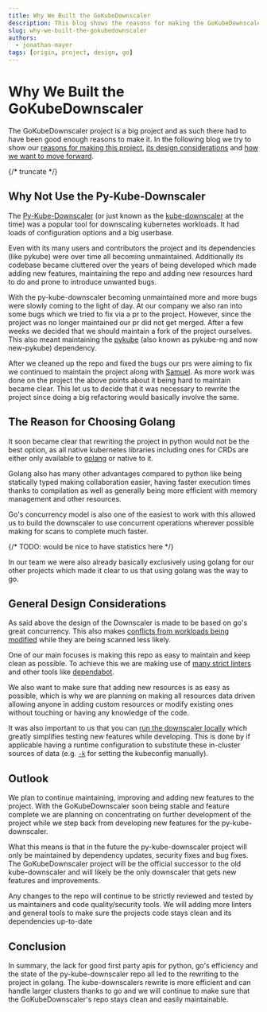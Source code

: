 ```yaml
---
title: Why We Built the GoKubeDownscaler
description: This blog shows the reasons for making the GoKubeDownscaler project and its design considerations.
slug: why-we-built-the-gokubedownscaler
authors:
  - jonathan-mayer
tags: [origin, project, design, go]
---
```


# Why We Built the GoKubeDownscaler

The GoKubeDownscaler project is a big project and as such there had to have been good enough reasons to make it.
In the following blog we try to show our [reasons for making this project](#why-not-use-the-py-kube-downscaler),
[its design considerations](#general-design-considerations) and [how we want to move forward](#outlook).

{/* truncate */}

## Why Not Use the Py-Kube-Downscaler

The [Py-Kube-Downscaler](https://github.com/caas-team/py-kube-downscaler)
(or just known as the [kube-downscaler](https://codeberg.org/hjacobs/kube-downscaler) at the time)
was a popular tool for downscaling kubernetes workloads.
It had loads of configuration options and a big userbase.

Even with its many users and contributors
the project and its dependencies (like pykube) were over time all becoming unmaintained.
Additionally its codebase became cluttered over the years of being developed which made adding new features,
maintaining the repo and adding new resources hard to do and prone to introduce unwanted bugs.

With the py-kube-downscaler becoming unmaintained more and more bugs were slowly coming to the light of day.
At our company we also ran into some bugs which we tried to fix via a pr to the project.
However, since the project was no longer maintained our pr did not get merged.
After a few weeks we decided that we should maintain a fork of the project ourselves.
This also meant maintaining the [pykube](https://github.com/caas-team/new-pykube) (also known as pykube-ng and now new-pykube) dependency.

After we cleaned up the repo and fixed the bugs our prs were aiming to fix
we continued to maintain the project along with [Samuel](https://github.com/samuel-esp).
As more work was done on the project the above points about it being hard to maintain became clear.
This let us to decide that it was necessary to rewrite the project since doing a big refactoring would basically involve the same.

## The Reason for Choosing Golang

It soon became clear that rewriting the project in python would not be the best option,
as all native kubernetes libraries including ones for CRDs are either only available to [golang](https://go.dev) or native to it.

Golang also has many other advantages compared to python like being statically typed making collaboration easier,
having faster execution times thanks to compilation as well as generally being more efficient with memory management and other resources.

Go's concurrency model is also one of the easiest to work with this allowed us to build the downscaler
to use concurrent operations wherever possible making for scans to complete much faster.

{/* TODO: would be nice to have statistics here */}

In our team we were also already basically exclusively using golang for our other projects
which made it clear to us that using golang was the way to go.

## General Design Considerations

As said above the design of the Downscaler is made to be based on go's great concurrency.
This also makes [conflicts from workloads being modified](ref:docs-runtime-configurations#max-retries-on-conflict)
while they are being scanned less likely.

One of our main focuses is making this repo as easy to maintain and keep clean as possible.
To achieve this we are making use of [many strict linters](repo:.pre-commit-config.yaml)
and other tools like [dependabot](https://github.com/dependabot).

We also want to make sure that adding new resources is as easy as possible,
which is why we are planning on making all resources data driven allowing anyone in adding custom resources
or modify existing ones without touching or having any knowledge of the code.

It was also important to us that you can [run the downscaler locally](ref:contributing-developing-downscaler#running-the-downscaler-locally)
which greatly simplifies testing new features while developing.
This is done by if applicable having a runtime configuration
to substitute these in-cluster sources of data (e.g. [`-k`](ref:docs-runtime-configuration#kubeconfig) for setting the kubeconfig manually).

## Outlook

We plan to continue maintaining, improving and adding new features to the project.
With the GoKubeDownscaler soon being stable and feature complete
we are planning on concentrating on further development of the project
while we step back from developing new features for the py-kube-downscaler.

What this means is that in the future the py-kube-downscaler project
will only be maintained by dependency updates, security fixes and bug fixes.
The GoKubeDownscaler project will be the official successor to the old kube-downscaler
and will likely be the only downscaler that gets new features and improvements.

Any changes to the repo will continue to be strictly reviewed and tested by us maintainers and code quality/security tools.
We will adding more linters and general tools to make sure the projects code stays clean and its dependencies up-to-date

## Conclusion

In summary, the lack for good first party apis for python, go's efficiency
and the state of the py-kube-downscaler repo all led to the rewriting to the project in golang.
The kube-downscalers rewrite is more efficient and can handle larger clusters thanks to go
and we will continue to make sure that the GoKubeDownscaler's repo stays clean and easily maintainable.
